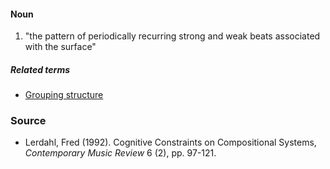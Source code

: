 ====Noun====
#"the pattern of periodically recurring strong and weak beats associated with the surface"

=====Related terms=====
*[[Grouping structure]]

===Source===
*Lerdahl, Fred (1992). Cognitive Constraints on Compositional Systems, ''Contemporary Music Review'' 6 (2), pp. 97-121.
